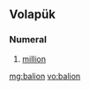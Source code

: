 ==Volapük==

===Numeral===
{{head|vo|numeral}}

# {{cardinal|lang=vo}} [[million]]

[[mg:balion]]
[[vo:balion]]